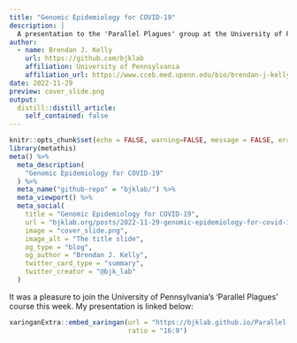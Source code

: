 ```yaml
---
title: "Genomic Epidemiology for COVID-19"
description: |
  A presentation to the 'Parallel Plagues' group at the University of Pennsylvania .
author:
  - name: Brendan J. Kelly 
    url: https://github.com/bjklab
    affiliation: University of Pennsylvania
    affiliation_url: https://www.cceb.med.upenn.edu/bio/brendan-j-kelly-md-msce
date: 2022-11-29
preview: cover_slide.png
output:
  distill::distill_article:
    self_contained: false
---
```



```r
knitr::opts_chunk$set(echo = FALSE, warning=FALSE, message = FALSE, error = FALSE)
library(metathis)
meta() %>%
  meta_description(
    "Genomic Epidemiology for COVID-19"
  ) %>% 
  meta_name("github-repo" = "bjklab/") %>% 
  meta_viewport() %>% 
  meta_social(
    title = "Genomic Epidemiology for COVID-19",
    url = "bjklab.org/posts/2022-11-29-genomic-epidemiology-for-covid-19.html",
    image = "cover_slide.png",
    image_alt = "The title slide",
    og_type = "blog",
    og_author = "Brendan J. Kelly",
    twitter_card_type = "summary",
    twitter_creator = "@bjk_lab"
  )

```

It was a pleasure to join the University of Pennsylvania's 'Parallel Plagues' course this week. My presentation is linked below:       
  
  
```r

xaringanExtra::embed_xaringan(url = "https://bjklab.github.io/Parallel-plagues/covid_genomic_epi_slides.html",
                              ratio = "16:9")



```



